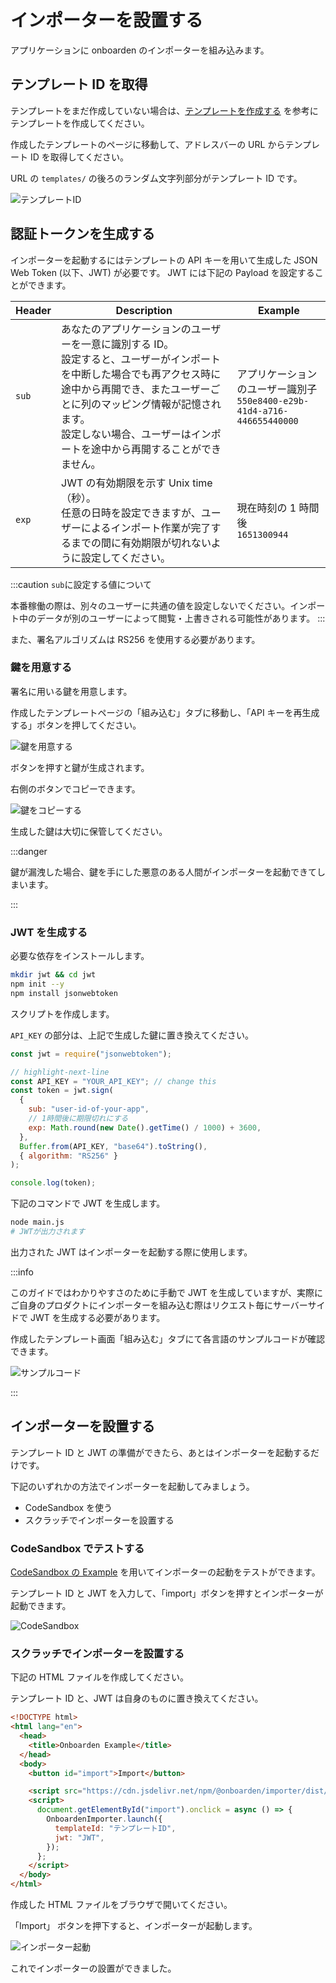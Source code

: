 
# インポーターを設置する

アプリケーションに onboarden のインポーターを組み込みます。

## テンプレート ID を取得

テンプレートをまだ作成していない場合は、[テンプレートを作成する](/getting-started/make-a-template) を参考にテンプレートを作成してください。

作成したテンプレートのページに移動して、アドレスバーの URL からテンプレート ID を取得してください。

URL の `templates/` の後ろのランダム文字列部分がテンプレート ID です。

![テンプレートID](/docs/テンプレートID.png)

## 認証トークンを生成する

インポーターを起動するにはテンプレートの API キーを用いて生成した JSON Web Token (以下、JWT) が必要です。
JWT には下記の Payload を設定することができます。

| Header | Description                                                                                                                                                                                                                                                                       | Example                                                                      |
| ------ | --------------------------------------------------------------------------------------------------------------------------------------------------------------------------------------------------------------------------------------------------------------------------------- | ---------------------------------------------------------------------------- |
| `sub`  | あなたのアプリケーションのユーザーを一意に識別する ID。<br />設定すると、ユーザーがインポートを中断した場合でも再アクセス時に途中から再開でき、またユーザーごとに列のマッピング情報が記憶されます。<br />設定しない場合、ユーザーはインポートを途中から再開することができません。 | アプリケーションのユーザー識別子<br />`550e8400-e29b-41d4-a716-446655440000` |
| `exp`  | JWT の有効期限を示す Unix time（秒）。<br />任意の日時を設定できますが、ユーザーによるインポート作業が完了するまでの間に有効期限が切れないように設定してください。                                                                                                                | 現在時刻の 1 時間後<br />`1651300944`                                        |

:::caution
`sub`に設定する値について

本番稼働の際は、別々のユーザーに共通の値を設定しないでください。インポート中のデータが別のユーザーによって閲覧・上書きされる可能性があります。
:::

また、署名アルゴリズムは RS256 を使用する必要があります。

### 鍵を用意する

署名に用いる鍵を用意します。

作成したテンプレートページの「組み込む」タブに移動し、「API キーを再生成する」ボタンを押してください。

![鍵を用意する](/docs/鍵を用意する.png)

ボタンを押すと鍵が生成されます。

右側のボタンでコピーできます。

![鍵をコピーする](/docs/鍵をコピーする.png)

生成した鍵は大切に保管してください。

:::danger

鍵が漏洩した場合、鍵を手にした悪意のある人間がインポーターを起動できてしまいます。

:::

### JWT を生成する

必要な依存をインストールします。

```bash
mkdir jwt && cd jwt
npm init --y
npm install jsonwebtoken
```

スクリプトを作成します。

`API_KEY` の部分は、上記で生成した鍵に置き換えてください。

```js title=main.js
const jwt = require("jsonwebtoken");

// highlight-next-line
const API_KEY = "YOUR_API_KEY"; // change this
const token = jwt.sign(
  {
    sub: "user-id-of-your-app",
    // 1時間後に期限切れにする
    exp: Math.round(new Date().getTime() / 1000) + 3600,
  },
  Buffer.from(API_KEY, "base64").toString(),
  { algorithm: "RS256" }
);

console.log(token);
```

下記のコマンドで JWT を生成します。

```bash
node main.js
# JWTが出力されます
```

出力された JWT はインポーターを起動する際に使用します。

:::info

このガイドではわかりやすさのために手動で JWT を生成していますが、実際にご自身のプロダクトにインポーターを組み込む際はリクエスト毎にサーバーサイドで JWT を生成する必要があります。

作成したテンプレート画面「組み込む」タブにて各言語のサンプルコードが確認できます。

![サンプルコード](/docs/サンプルコード.png)

:::

## インポーターを設置する

テンプレート ID と JWT の準備ができたら、あとはインポーターを起動するだけです。

下記のいずれかの方法でインポーターを起動してみましょう。

- CodeSandbox を使う
- スクラッチでインポーターを設置する

### CodeSandbox でテストする

[CodeSandbox の Example](https://codesandbox.io/s/onboarden-importer-sample-pzm18d) を用いてインポーターの起動をテストができます。

テンプレート ID と JWT を入力して、「import」ボタンを押すとインポーターが起動できます。

![CodeSandbox](/docs/CodeSandbox.png)

### スクラッチでインポーターを設置する

下記の HTML ファイルを作成してください。

テンプレート ID と、JWT は自身のものに置き換えてください。

```html title=index.html
<!DOCTYPE html>
<html lang="en">
  <head>
    <title>Onboarden Example</title>
  </head>
  <body>
    <button id="import">Import</button>

    <script src="https://cdn.jsdelivr.net/npm/@onboarden/importer/dist/browser/onboarden-importer.min.js"></script>
    <script>
      document.getElementById("import").onclick = async () => {
        OnboardenImporter.launch({
          templateId: "テンプレートID",
          jwt: "JWT",
        });
      };
    </script>
  </body>
</html>
```

作成した HTML ファイルをブラウザで開いてください。

「Import」 ボタンを押下すると、インポーターが起動します。

![インポーター起動](/docs/インポーター起動.png)

これでインポーターの設置ができました。
